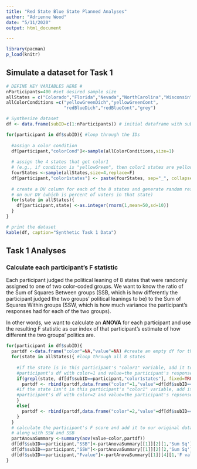 ```yaml
---
title: "Red State Blue State Planned Analyses"
author: "Adrienne Wood"
date: "5/11/2020"
output: html_document

---
```


```r
library(pacman)
p_load(knitr)
```

## Simulate a dataset for Task 1
```r
# DEFINE KEY VARIABLES HERE #
nParticipants=400 #set desired sample size
allStates = c("Colorado","Florida","Nevada","NorthCarolina","Wisconsin","Ohio","NewHampshire","Pennsylvania") #define the possible states
allColorConditions =c("yellowGreenDich","yellowGreenCont",
                      "redBlueDich","redBlueCont","grey")

# Synthesize dataset
df <- data.frame(subID=c(1:nParticipants)) # initial dataframe with subject IDs

for(participant in df$subID){ #loop through the IDs
  
  #assign a color condition
  df[participant,"colorCond"]<-sample(allColorConditions,size=1)
  
  # assign the 4 states that get color1 
  # (e.g., if condition is "yellowGreen", then color1 states are yellow)
  fourStates <-sample(allStates,size=4,replace=F) 
  df[participant,"color1states"] <- paste(fourStates, sep="_", collapse="_") 
  
  # create a DV column for each of the 8 states and generate random response
  # on our DV (which is percent of voters in that state)
  for(state in allStates){
    df[participant,state] <-as.integer(rnorm(1,mean=50,sd=10))
  }
}

# print the dataset
kable(df, caption="Synthetic Task 1 Data")
```

## Task 1 Analyses

### Calculate each participant's F statistic
Each participant judged the political leaning of 8 states that were randomly assigned to one of two color-coded groups. We want to know the ratio of the Sum of Squares Between groups (SSB, which is how differently the participant judged the two groups' political leanings to be) to the Sum of Squares Within groups (SSW, which is how much variance the participant's responses had for each of the two groups).  

In other words, we want to calculate an **ANOVA** for each participant and use the resulting F statistic as our index of that participant's estimate of how different the two groups' politics are. 
```r

for(participant in df$subID){
  partdf <-data.frame("color"=NA,"value"=NA) #create an empty df for this subject
  for(state in allStates){ #loop through all 8 states
    
    #if the state is in this participant's "color1" variable, add it to the
    #participant's df with color=1 and value=the participant's response.
    if(grepl(state, df[df$subID==participant,"color1states"], fixed=TRUE)){
      partdf <- rbind(partdf,data.frame("color"=1,"value"=df[df$subID==participant,state]))
    #if the state isn't in this participant's "color1" variable, add it to the 
    #participant's df with color=2 and value=the participant's repsonse.
    }   
    else{
      partdf <- rbind(partdf,data.frame("color"=2,"value"=df[df$subID==participant,state]))
    }
  }
  # calculate the participant's F score and add it to our original dataframe,
  # along with SSW and SSB
  partAnovaSummary <-summary(aov(value~color,partdf))
  df[df$subID==participant,"SSB"]<-partAnovaSummary[[1]][2][1,'Sum Sq']
  df[df$subID==participant,"SSW"]<-partAnovaSummary[[1]][2][2,'Sum Sq']
  df[df$subID==participant,"Fvalue"]<-partAnovaSummary[[1]][4][1,'F value']
}
```
